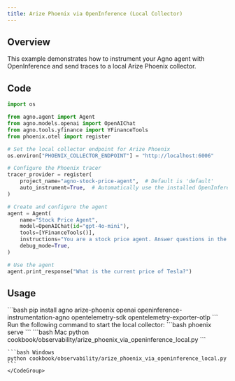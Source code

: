 ```yaml
---
title: Arize Phoenix via OpenInference (Local Collector)
---
```


## Overview

This example demonstrates how to instrument your Agno agent with OpenInference and send traces to a local Arize Phoenix collector.

## Code

```python
import os

from agno.agent import Agent
from agno.models.openai import OpenAIChat
from agno.tools.yfinance import YFinanceTools
from phoenix.otel import register

# Set the local collector endpoint for Arize Phoenix
os.environ["PHOENIX_COLLECTOR_ENDPOINT"] = "http://localhost:6006"

# Configure the Phoenix tracer
tracer_provider = register(
    project_name="agno-stock-price-agent",  # Default is 'default'
    auto_instrument=True,  # Automatically use the installed OpenInference instrumentation
)

# Create and configure the agent
agent = Agent(
    name="Stock Price Agent",
    model=OpenAIChat(id="gpt-4o-mini"),
    tools=[YFinanceTools()],
    instructions="You are a stock price agent. Answer questions in the style of a stock analyst.",
    debug_mode=True,
)

# Use the agent
agent.print_response("What is the current price of Tesla?")
```

## Usage

<Steps>
  <Step title="Install Dependencies">
    ```bash
    pip install agno arize-phoenix openai openinference-instrumentation-agno opentelemetry-sdk opentelemetry-exporter-otlp
    ```
  </Step>

  <Step title="Start Local Collector">
    Run the following command to start the local collector:
    ```bash
    phoenix serve
    ```
  </Step>

  <Step title="Run the Agent">
    <CodeGroup>
    ```bash Mac
    python cookbook/observability/arize_phoenix_via_openinference_local.py
    ```

    ```bash Windows
    python cookbook/observability/arize_phoenix_via_openinference_local.py
    ```
    </CodeGroup>
  </Step>
</Steps>